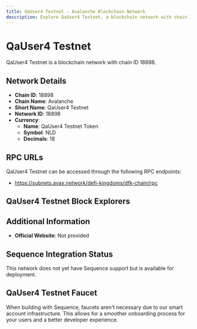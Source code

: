 ```yaml
--- 
title: QaUser4 Testnet - Avalanche Blockchain Network
description: Explore QaUser4 Testnet, a blockchain network with chain ID 18898. Learn about its native currency, QaUser4 Testnet Token, and how to interact with the network.
---
```


# QaUser4 Testnet

QaUser4 Testnet is a blockchain network with chain ID 18898.

## Network Details

- **Chain ID**: 18898
- **Chain Name**: Avalanche
- **Short Name**: QaUser4 Testnet
- **Network ID**: 18898
- **Currency**: 
  - **Name**: QaUser4 Testnet Token
  - **Symbol**: NLD
  - **Decimals**: 18

## RPC URLs

QaUser4 Testnet can be accessed through the following RPC endpoints:

- https://subnets.avax.network/defi-kingdoms/dfk-chain/rpc

## QaUser4 Testnet Block Explorers



## Additional Information

- **Official Website**: Not provided

## Sequence Integration Status

This network does not yet have Sequence support but is available for deployment.

## QaUser4 Testnet Faucet

When building with Sequence, faucets aren't necessary due to our smart account infrastructure. This allows for a smoother onboarding process for your users and a better developer experience.
